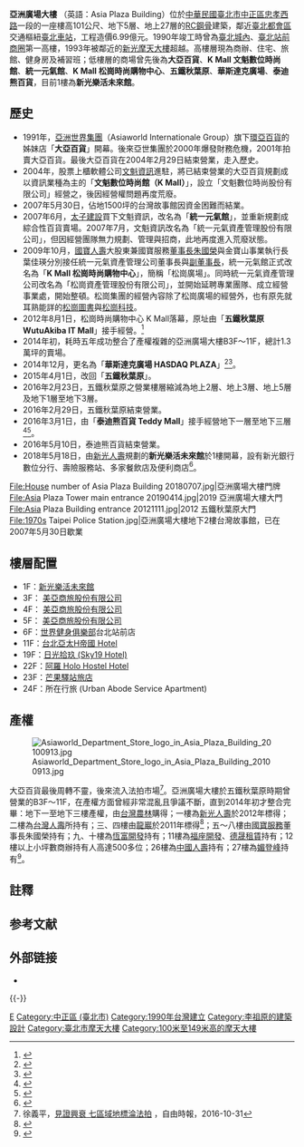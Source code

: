 {{Infobox shopping mall 
| name = 亞洲廣場大樓 <br> Asia Plaza Building
| image = Asia Plaza Building 20171117.jpg
| image_width  =
| caption = 2017年11月的亞洲廣場大樓
| location = {{ROC-TWN}}[[臺北市|臺北市]][[中正區_(臺北市)|中正區]]
| address = 忠孝西路一段50號
| status = {{green|竣工}}
| opening_date = 1990年
| closing_date = 
| previous_names = 大亞百貨（1991－2004）<br>KMall 文魁數位時尚館（2004－2007）<br>統一元氣館（2007－2009）<br>KMall 松崗時尚購物中心（2009－2012）<br>五鐵秋葉原（2012－2014）<br>華斯達克廣場（2014－2015）<br>五鐵秋葉原（2015－2016）<br>泰迪熊百貨（2016）
| developer = [[亞洲世界集團|亞洲世界集團]]
| manager = 
| owner = 500多位自然人及法人
| architect = [[李祖原|李祖原]]
| number_of_stores = 
| number_of_anchors = 
| floor_area = 
| floors = 地上27層、地下5層
| parking = 
| website = [https://active.skl.com.tw/eSignup/Event/Spaceinfo_future 新光樂活未來館]（1F）
}}
{{Coord|25.046188|121.51581|display=title}}
'''亞洲廣場大樓''' （英語：Asia Plaza Building）位於[[中華民國|中華民國]][[臺北市|臺北市]][[中正區_(臺北市)|中正區]][[忠孝西路_(臺北市)|忠孝西路]]一段的一座樓高101公尺、地下5層、地上27層的[[RC|RC]][[鋼骨|鋼骨]]建築，鄰近[[臺北都會區|臺北都會區]]交通樞紐[[臺北車站|臺北車站]]，工程造價6.99億元。1990年竣工時曾為[[臺北城內|臺北城內]]、[[臺北站前商圈|臺北站前商圈]]第一高樓，1993年被鄰近的[[新光摩天大樓|新光摩天大樓]]超越。高樓層現為商辦、住宅、旅館、健身房及補習班；低樓層的商場曾先後為'''大亞百貨'''、'''K Mall 文魁數位時尚館'''、'''統一元氣館'''、'''K Mall 松崗時尚購物中心'''、'''五鐵秋葉原'''、'''華斯達克廣場'''、'''泰迪熊百貨'''，目前1樓為'''新光樂活未來館'''。

== 歷史 ==
* 1991年，[[亞洲世界集團|亞洲世界集團]]（Asiaworld Internationale Group）旗下[[環亞百貨|環亞百貨]]的姊妹店「'''大亞百貨'''」開幕。後來亞世集團於2000年爆發財務危機，2001年拍賣大亞百貨。最後大亞百貨在2004年2月29日結束營業，走入歷史。
*2004年，股票上櫃軟體公司[[文魁資訊|文魁資訊]]進駐，將已結束營業的大亞百貨規劃成以資訊業種為主的「'''文魁數位時尚館（K Mall）'''」，設立「文魁數位時尚股份有限公司」經營之，後因經營權問題再度荒廢。
* 2007年5月30日，佔地1500坪的台灣故事館因資金困難而結業。
* 2007年6月，[[太子建設|太子建設]]買下文魁資訊，改名為「'''統一元氣館'''」，並重新規劃成綜合性百貨賣場。2007年7月，文魁資訊改名為「統一元氣資產管理股份有限公司」，但因經營團隊無力規劃、管理與招商，此地再度進入荒廢狀態。
* 2009年10月，[[國寶人壽|國寶人壽]]大股東兼國寶服務[[董事長|董事長]][[朱國榮|朱國榮]]與金寶山事業執行長葉佳瑛分別接任統一元氣資產管理公司董事長與[[副董事長|副董事長]]，統一元氣館正式改名為「'''K Mall 松崗時尚購物中心'''」，簡稱「松崗廣場」。同時統一元氣資產管理公司改名為「松崗資產管理股份有限公司」，並開始延聘專業團隊、成立經營事業處，開始整頓。松崗集團的經營內容除了松崗廣場的經營外，也有原先就耳熟能詳的[[松崗圖書|松崗圖書]]與[[松崗科技|松崗科技]]。{{NoteTag|[[文魁資訊|文魁資訊]]在2002年是買下了[[松崗科技|松崗科技]]的圖書與商用軟體部門，並非由松崗科技與松崗圖書合併。}}
* 2012年8月1日，松崗時尚購物中心 K Mall落幕，原址由「'''五鐵秋葉原 WutuAkiba IT Mall'''」接手經營。<ref>{{cite web |title=再見了五鉄秋葉原，台北車站前面又多出了一個華斯達克廣場HASDAQ PLAZA！ |url = http://www.pcdiy.com.tw/detail/1227 |website = PCDIY! online |access-date = 2019-06-13 |archive-url = https://web.archive.org/web/20190619122122/http://www.pcdiy.com.tw/detail/1227 |archive-date=2019-06-19 |dead-url=yes }}</ref>
* 2014年初，耗時五年成功整合了產權複雜的亞洲廣場大樓B3F～11F，總計1.3萬坪的賣場。
* 2014年12月，更名為「'''華斯達克廣場 HASDAQ PLAZA'''」<ref>{{cite news |author=華舜嘉 |title = 「華斯達克廣場」揭牌！　「潮百貨」串聯北車商圈 |url = http://news.tvbs.com.tw/entry/559172 |access-date=2014-12-26 |publisher = [[TVBS|TVBS]] |date=2014-12-19 |archive-date=2019-06-10 |archive-url = https://web.archive.org/web/20190610022042/https://news.tvbs.com.tw/entry/559172 |dead-url=no }}</ref><ref>{{cite news |author=蔡淑芬 |title=永達保經攜手華斯達克 升級台北站前百貨 |url = http://www.chinatimes.com/newspapers/20141222000294-260210 |access-date=2015-12-26 |newspaper=[[工商時報|工商時報]] |date=2014-12-22|archive-url = https://web.archive.org/web/20151227041616/http://www.chinatimes.com/newspapers/20141222000294-260210 |archive-date=2015-12-27 |dead-url=yes }}</ref>。
* 2015年4月1日，改回「'''五鐵秋葉原'''」。
* 2016年2月23日，五鐵秋葉原之營業樓層縮減為地上2層、地上3層、地上5層及地下1層至地下3層。
* 2016年2月29日，五鐵秋葉原結束營業。
* 2016年3月1日，由「'''泰迪熊百貨 Teddy Mall'''」接手經營地下一層至地下三層<ref name="Teddy-EBC">{{cite news |url = http://news.ebc.net.tw/news.php?nid=13547&noredirect=1 |title=「五鐵秋葉原」關門 3月更名「泰迪熊百貨」|publisher=[[東森新聞|東森新聞]] |date=2016-03-07 |access-date=2016-03-08 |archive-url= https://web.archive.org/web/20160308061736/http://news.ebc.net.tw/news.php?nid=13547&noredirect=1 |archive-date=2016-03-08 |dead-url=yes }}</ref><ref name="Teddy-LTN">{{cite news |url = http://news.ltn.com.tw/news/life/breakingnews/1624960 |title=大亞百貨魔咒？五鐵秋葉原三月再度易主 |newspaper=[[自由時報|自由時報]] |date=2016-03-08 |access-date=2016-03-08 |archive-date=2019-06-29 |archive-url = https://web.archive.org/web/20190629114500/https://news.ltn.com.tw/news/life/breakingnews/1624960 |dead-url=no }}</ref>。
* 2016年5月10日，泰迪熊百貨結束營業。
* 2018年5月18日，由[[新光人壽|新光人壽]]規劃的'''新光樂活未來館'''於1樓開幕，設有新光銀行數位分行、壽險服務站、多家餐飲店及便利商店<ref>{{cite news |title=新光樂活未來館明開幕 吳東進、李紀珠陪柯P體驗設施 |url = https://news.ltn.com.tw/news/life/breakingnews/2429231 |newspaper=自由時報 |date=2018-05-17 |language=zh-TW |access-date=2019-06-13 |archive-date=2019-08-11 |archive-url = https://web.archive.org/web/20190811110157/https://news.ltn.com.tw/news/life/breakingnews/2429231 |dead-url=no }}</ref>。

<gallery mode="packed">
File:House number of Asia Plaza Building 20180707.jpg|亞洲廣場大樓門牌
File:Asia Plaza Tower main entrance 20190414.jpg|2019 亞洲廣場大樓大門
File:Asia Plaza Building entrance 20121111.jpg|2012 五鐵秋葉原大門
File:1970s Taipei Police Station.jpg|亞洲廣場大樓地下2樓台灣故事館，已在2007年5月30日歇業
</gallery>

==樓層配置==
{{未完成列表}}
* 1F：[https://web.archive.org/web/20190812210101/https://active.skl.com.tw/eSignup/Event/Spaceinfo_future 新光樂活未來館]
* 3F： [http://www.mayerinn.com/ 美亞商旅股份有限公司] {{Wayback|url=http://www.mayerinn.com/ |date=20210227123221 }}
* 4F： [http://www.mayerinn.com/ 美亞商旅股份有限公司] {{Wayback|url=http://www.mayerinn.com/ |date=20210227123221 }}
* 5F： [http://www.mayerinn.com/ 美亞商旅股份有限公司] {{Wayback|url=http://www.mayerinn.com/ |date=20210227123221 }}
* 6F：[[世界健身俱樂部|世界健身俱樂部]]台北站前店
* 11F：[https://web.archive.org/web/20190523104200/https://www.taipeihhotel.com/ 台北亞太H帝國 Hotel]
* 19F：[http://www.sky19hotel.com/ 日光拾玖 (Sky19 Hotel)] {{Wayback|url=http://www.sky19hotel.com/ |date=20220110042508 }}
* 22F：[https://web.archive.org/web/20190610235113/https://www.holo-family-hostel.com/ 阿羅 Holo Hostel Hotel]
* 23F：[https://web.archive.org/web/20190811163442/https://mango-hotel.com/ 芒果驛站旅店]
* 24F：所在行旅 (Urban Abode Service Apartment)

== 產權 ==
[[File:Asiaworld_Department_Store_logo_in_Asia_Plaza_Building_20100913.jpg|thumb]]

大亞百貨最後周轉不靈，後來流入法拍市場<ref>徐義平，[http://news.ltn.com.tw/news/business/paper/1047062 見證興衰 七區域地標淪法拍] {{Wayback|url=http://news.ltn.com.tw/news/business/paper/1047062 |date=20180618052451 }}，自由時報，2016-10-31</ref>。亞洲廣場大樓於五鐵秋葉原時期曾營業的B3F～11F，在產權方面曾經非常混亂且爭議不斷，直到2014年初才整合完畢：地下一至地下三樓產權，由[[台灣農林|台灣農林]]購得；一樓為[[新光人壽|新光人壽]]於2012年標得；二樓為[[台灣人壽|台灣人壽]]所持有；三、四樓由[[龍巖_(公司)|龍巖]]於2011年標得<ref>{{cite news |newspaper=[[自由時報|自由時報]] |title=大亞百貨一樓 標出每坪454萬|url = http://news.ltn.com.tw/news/business/paper/626705 |date=2012-10-30 |access-date=2019-06-13 |archive-date=2016-10-13 |archive-url = https://web.archive.org/web/20161013111742/http://news.ltn.com.tw/news/business/paper/626705 |dead-url=no }}</ref>；五～八樓由[[國寶服務|國寶服務]]董事長朱國榮持有；九、十樓為[[恆富開發|恆富開發]]持有；11樓為[[福座開發|福座開發]]、[[德晟租賃|德晟租賃]]持有；12樓以上小坪數商辦持有人高達500多位；26樓為[[中國人壽保險_(台灣)|中國人壽]]持有；27樓為[[媚登峰|媚登峰]]持有<ref>{{cite magazine |title = 三大壽險業者插旗亞洲廣場的盤算 |url = https://www.businesstoday.com.tw/article/category/80392/post/201510290028/ |magazine = [[今周刊|今周刊]] |date = 2015-10-29 |language = zh-TW |access-date = 2019-06-13 |archive-url = https://web.archive.org/web/20190613085657/https://www.businesstoday.com.tw/article/category/80392/post/201510290028/ |archive-date = 2019-06-13 |dead-url=yes }}</ref>。

== 註釋 ==
{{NoteFoot}}

== 参考文献 ==
{{Reflist}}

== 外部链接 ==
* {{Commons category-inline|Asia Plaza Building}}

{{-}}
{{Taiwan shopping center}}
{{台灣百貨公司}}
{{台北車站週邊設施}}

[[Category:台灣百貨公司|E]]
[[Category:中正區_(臺北市)|Category:中正區 (臺北市)]]
[[Category:1990年台灣建立|Category:1990年台灣建立]]
[[Category:李祖原的建築設計|Category:李祖原的建築設計]]
[[Category:臺北市摩天大樓|Category:臺北市摩天大樓]]
[[Category:100米至149米高的摩天大樓|Category:100米至149米高的摩天大樓]]